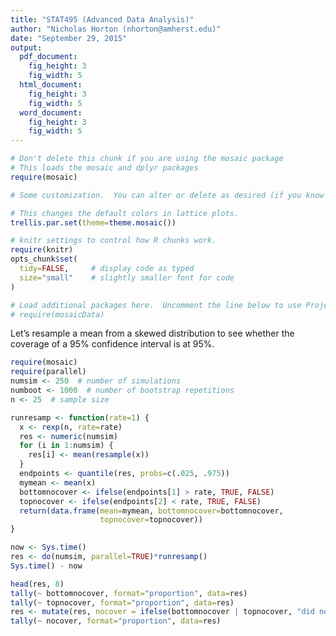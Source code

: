 ```yaml
---
title: "STAT495 (Advanced Data Analysis)"
author: "Nicholas Horton (nhorton@amherst.edu)"
date: "September 29, 2015"
output:
  pdf_document:
    fig_height: 3
    fig_width: 5
  html_document:
    fig_height: 3
    fig_width: 5
  word_document:
    fig_height: 3
    fig_width: 5
---
```



```r
# Don't delete this chunk if you are using the mosaic package
# This loads the mosaic and dplyr packages
require(mosaic)
```

```r
# Some customization.  You can alter or delete as desired (if you know what you are doing).

# This changes the default colors in lattice plots.
trellis.par.set(theme=theme.mosaic())  

# knitr settings to control how R chunks work.
require(knitr)
opts_chunk$set(
  tidy=FALSE,     # display code as typed
  size="small"    # slightly smaller font for code
)
```

```r
# Load additional packages here.  Uncomment the line below to use Project MOSAIC data sets.
# require(mosaicData)   
```

Let's resample a mean from a skewed distribution to see whether the coverage of a 95% confidence interval is at 95%.

```r
require(mosaic)
require(parallel)
numsim <- 250  # number of simulations
numboot <- 1000  # number of bootstrap repetitions
n <- 25  # sample size
```


```r
runresamp <- function(rate=1) {
  x <- rexp(n, rate=rate)
  res <- numeric(numsim)
  for (i in 1:numsim) {
    res[i] <- mean(resample(x))
  }
  endpoints <- quantile(res, probs=c(.025, .975))
  mymean <- mean(x)
  bottomnocover <- ifelse(endpoints[1] > rate, TRUE, FALSE)
  topnocover <- ifelse(endpoints[2] < rate, TRUE, FALSE)
  return(data.frame(mean=mymean, bottomnocover=bottomnocover,
                    topnocover=topnocover))
}
```

```r
now <- Sys.time()
res <- do(numsim, parallel=TRUE)*runresamp()
Sys.time() - now
```

```r
head(res, 8)
tally(~ bottomnocover, format="proportion", data=res)
tally(~ topnocover, format="proportion", data=res)
res <- mutate(res, nocover = ifelse(bottomnocover | topnocover, "did not cover", "covered true"))
tally(~ nocover, format="proportion", data=res)
```

